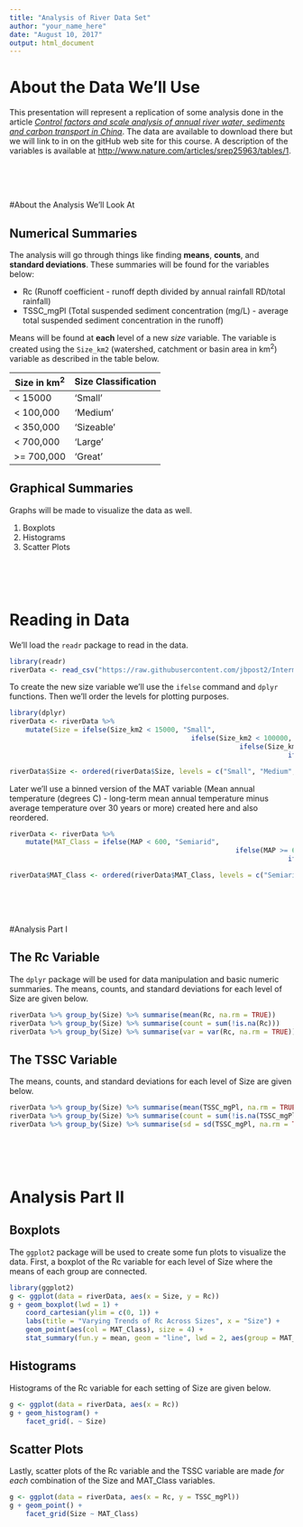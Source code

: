 ```yaml
---
title: "Analysis of River Data Set"
author: "your_name_here"
date: "August 10, 2017"
output: html_document
---
```


# About the Data We'll Use  

This presentation will represent a replication of some analysis done in the article [*Control factors and scale analysis of annual river water, sediments and carbon transport in China*](http://www.nature.com/articles/srep25963).  The data are available to download there but we will link to in on the gitHub web site for this course.  A description of the variables is available at <http://www.nature.com/articles/srep25963/tables/1>.  

<br>
<br>
<br>

#About the Analysis We'll Look At  

## Numerical Summaries  

The analysis will go through things like finding **means**, **counts**, and **standard deviations**.  These summaries will be found for the variables below:  

 - Rc (Runoff coefficient - runoff depth divided by annual rainfall RD/total rainfall)  
 - TSSC_mgPl (Total suspended sediment concentration (mg/L)	- average total suspended sediment concentration in the runoff)  
 
Means will be found at **each** level of a new *size* variable.  The variable is created using the `Size_km2` (watershed, catchment or basin area in km^2^) variable as described in the table below.  

Size in km^2^ | Size Classification 
--------------|--------------------
< 15000       | 'Small'
< 100,000     | 'Medium'
< 350,000     | 'Sizeable'
< 700,000     | 'Large'
>= 700,000    | 'Great'
 
## Graphical Summaries  
 
Graphs will be made to visualize the data as well.  
 
 1. Boxplots  
 2. Histograms
 3. Scatter Plots  

<br>
<br>
<br>

# Reading in Data

We'll load the `readr` package to read in the data.

```r
library(readr)
riverData <- read_csv("https://raw.githubusercontent.com/jbpost2/IntermediateR/master/datasets/river.csv")
```

To create the new size variable we'll use the `ifelse` command and `dplyr` functions.  Then we'll order the levels for plotting purposes.

```r
library(dplyr)
riverData <- riverData %>% 
	mutate(Size = ifelse(Size_km2 < 15000, "Small", 
											 ifelse(Size_km2 < 100000, "Medium", 
											 			 ifelse(Size_km2 < 350000, "Sizeable", 
											 			 			 ifelse(Size_km2 < 700000, "Large", "Great")))))

riverData$Size <- ordered(riverData$Size, levels = c("Small", "Medium", "Sizeable", "Large", "Great"))
```

Later we'll use a binned version of the MAT variable (Mean annual temperature (degrees C)	- long-term mean annual temperature minus average temperature over 30 years or more) created here and also reordered.

```r
riverData <- riverData %>% 
	mutate(MAT_Class = ifelse(MAP < 600, "Semiarid",
														ifelse(MAP >= 600 & MAP < 850, "Moist", 
																	 ifelse(MAP >= 850 & MAP < 1500, "Humid", "Wet"))))

riverData$MAT_Class <- ordered(riverData$MAT_Class, levels = c("Semiarid", "Moist", "Humid", "Wet"))
```

<br>
<br>
<br>

#Analysis Part I  

## The Rc Variable

The `dplyr` package will be used for data manipulation and basic numeric summaries.  The means, counts, and standard deviations for each level of Size are given below.  

```r
riverData %>% group_by(Size) %>% summarise(mean(Rc, na.rm = TRUE))
riverData %>% group_by(Size) %>% summarise(count = sum(!is.na(Rc)))
riverData %>% group_by(Size) %>% summarise(var = var(Rc, na.rm = TRUE))
```

## The TSSC Variable

The means, counts, and standard deviations for each level of Size are given below.  

```r
riverData %>% group_by(Size) %>% summarise(mean(TSSC_mgPl, na.rm = TRUE))
riverData %>% group_by(Size) %>% summarise(count = sum(!is.na(TSSC_mgPl)))
riverData %>% group_by(Size) %>% summarise(sd = sd(TSSC_mgPl, na.rm = TRUE))
```

<br>
<br>
<br>

# Analysis Part II  

## Boxplots

The `ggplot2` package will be used to create some fun plots to visualize the data.  First, a boxplot of the Rc variable for each level of Size where the means of each group are connected.  

```r
library(ggplot2)
g <- ggplot(data = riverData, aes(x = Size, y = Rc))
g + geom_boxplot(lwd = 1) + 
	coord_cartesian(ylim = c(0, 1)) + 
	labs(title = "Varying Trends of Rc Across Sizes", x = "Size") + 
	geom_point(aes(col = MAT_Class), size = 4) + 
	stat_summary(fun.y = mean, geom = "line", lwd = 2, aes(group = MAT_Class, col = MAT_Class))
```	
	
## Histograms  

Histograms of the Rc variable for each setting of Size are given below.

```r
g <- ggplot(data = riverData, aes(x = Rc))
g + geom_histogram() + 
	facet_grid(. ~ Size)
```

## Scatter Plots

Lastly, scatter plots of the Rc variable and the TSSC variable are made *for each* combination of the Size and MAT_Class variables.  

```r
g <- ggplot(data = riverData, aes(x = Rc, y = TSSC_mgPl))  
g + geom_point() + 
	facet_grid(Size ~ MAT_Class)
```
